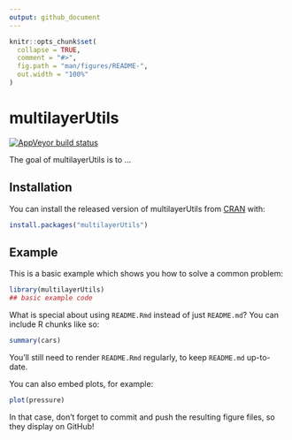 ```yaml
---
output: github_document
---
```


<!-- README.md is generated from README.Rmd. Please edit that file -->

```r
knitr::opts_chunk$set(
  collapse = TRUE,
  comment = "#>",
  fig.path = "man/figures/README-",
  out.width = "100%"
)
```

# multilayerUtils

<!-- badges: start -->
[![AppVeyor build status](https://ci.appveyor.com/api/projects/status/github/willi3by/multilayerUtils?branch=master&svg=true)](https://ci.appveyor.com/project/willi3by/multilayerUtils)
<!-- badges: end -->

The goal of multilayerUtils is to ...

## Installation

You can install the released version of multilayerUtils from [CRAN](https://CRAN.R-project.org) with:

``` r
install.packages("multilayerUtils")
```

## Example

This is a basic example which shows you how to solve a common problem:

```r
library(multilayerUtils)
## basic example code
```

What is special about using `README.Rmd` instead of just `README.md`? You can include R chunks like so:

```r
summary(cars)
```

You'll still need to render `README.Rmd` regularly, to keep `README.md` up-to-date.

You can also embed plots, for example:

```r
plot(pressure)
```

In that case, don't forget to commit and push the resulting figure files, so they display on GitHub!
